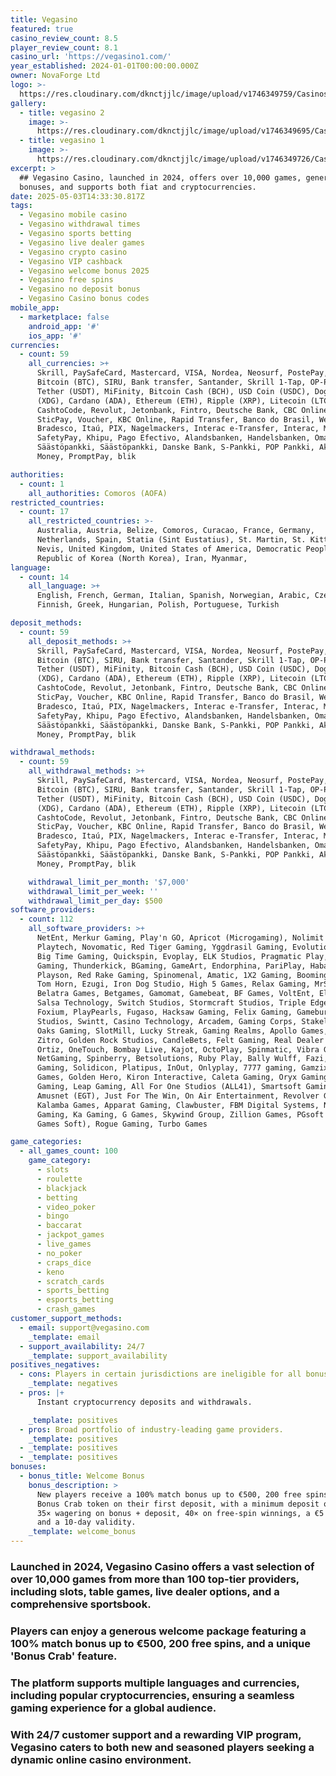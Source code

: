 ```yaml
---
title: Vegasino
featured: true
casino_review_count: 8.5
player_review_count: 8.1
casino_url: 'https://vegasino1.com/'
year_established: 2024-01-01T00:00:00.000Z
owner: NovaForge Ltd
logo: >-
  https://res.cloudinary.com/dknctjjlc/image/upload/v1746349759/Casinos/Vegasino/Screenshot_2025-05-04_at_12.09.06_dp0or5.png
gallery:
  - title: vegasino 2
    image: >-
      https://res.cloudinary.com/dknctjjlc/image/upload/v1746349695/Casinos/Vegasino/Screenshot_2025-05-04_at_12.07.39_y3xtdl.png
  - title: vegasino 1
    image: >-
      https://res.cloudinary.com/dknctjjlc/image/upload/v1746349726/Casinos/Vegasino/Screenshot_2025-05-04_at_12.07.51_ayhomj.png
excerpt: >
  ## Vegasino Casino, launched in 2024, offers over 10,000 games, generous
  bonuses, and supports both fiat and cryptocurrencies.
date: 2025-05-03T14:33:30.817Z
tags:
  - Vegasino mobile casino
  - Vegasino withdrawal times
  - Vegasino sports betting
  - Vegasino live dealer games
  - Vegasino crypto casino
  - Vegasino VIP cashback
  - Vegasino welcome bonus 2025
  - Vegasino free spins
  - Vegasino no deposit bonus
  - Vegasino Casino bonus codes
mobile_app:
  - marketplace: false
    android_app: '#'
    ios_app: '#'
currencies:
  - count: 59
    all_currencies: >+
      Skrill, PaySafeCard, Mastercard, VISA, Nordea, Neosurf, PostePay, Zimpler,
      Bitcoin (BTC), SIRU, Bank transfer, Santander, Skrill 1-Tap, OP-Pohjola,
      Tether (USDT), MiFinity, Bitcoin Cash (BCH), USD Coin (USDC), Dogecoin
      (XDG), Cardano (ADA), Ethereum (ETH), Ripple (XRP), Litecoin (LTC), UTORG,
      CashtoCode, Revolut, Jetonbank, Fintro, Deutsche Bank, CBC Online, Crelan,
      SticPay, Voucher, KBC Online, Rapid Transfer, Banco do Brasil, WebPay,
      Bradesco, Itaú, PIX, Nagelmackers, Interac e-Transfer, Interac, Mach,
      SafetyPay, Khipu, Pago Efectivo, Alandsbanken, Handelsbanken, Oma
      Säästöpankki, Säästöpankki, Danske Bank, S-Pankki, POP Pankki, Aktia, True
      Money, PromptPay, blik

authorities:
  - count: 1
    all_authorities: Comoros (AOFA)
restricted_countries:
  - count: 17
    all_restricted_countries: >-
      Australia, Austria, Belize, Comoros, Curacao, France, Germany,
      Netherlands, Spain, Statia (Sint Eustatius), St. Martin, St. Kitts &
      Nevis, United Kingdom, United States of America, Democratic People's
      Republic of Korea (North Korea), Iran, Myanmar,
language:
  - count: 14
    all_language: >+
      English, French, German, Italian, Spanish, Norwegian, Arabic, Czech,
      Finnish, Greek, Hungarian, Polish, Portuguese, Turkish

deposit_methods:
  - count: 59
    all_deposit_methods: >+
      Skrill, PaySafeCard, Mastercard, VISA, Nordea, Neosurf, PostePay, Zimpler,
      Bitcoin (BTC), SIRU, Bank transfer, Santander, Skrill 1-Tap, OP-Pohjola,
      Tether (USDT), MiFinity, Bitcoin Cash (BCH), USD Coin (USDC), Dogecoin
      (XDG), Cardano (ADA), Ethereum (ETH), Ripple (XRP), Litecoin (LTC), UTORG,
      CashtoCode, Revolut, Jetonbank, Fintro, Deutsche Bank, CBC Online, Crelan,
      SticPay, Voucher, KBC Online, Rapid Transfer, Banco do Brasil, WebPay,
      Bradesco, Itaú, PIX, Nagelmackers, Interac e-Transfer, Interac, Mach,
      SafetyPay, Khipu, Pago Efectivo, Alandsbanken, Handelsbanken, Oma
      Säästöpankki, Säästöpankki, Danske Bank, S-Pankki, POP Pankki, Aktia, True
      Money, PromptPay, blik

withdrawal_methods:
  - count: 59
    all_withdrawal_methods: >+
      Skrill, PaySafeCard, Mastercard, VISA, Nordea, Neosurf, PostePay, Zimpler,
      Bitcoin (BTC), SIRU, Bank transfer, Santander, Skrill 1-Tap, OP-Pohjola,
      Tether (USDT), MiFinity, Bitcoin Cash (BCH), USD Coin (USDC), Dogecoin
      (XDG), Cardano (ADA), Ethereum (ETH), Ripple (XRP), Litecoin (LTC), UTORG,
      CashtoCode, Revolut, Jetonbank, Fintro, Deutsche Bank, CBC Online, Crelan,
      SticPay, Voucher, KBC Online, Rapid Transfer, Banco do Brasil, WebPay,
      Bradesco, Itaú, PIX, Nagelmackers, Interac e-Transfer, Interac, Mach,
      SafetyPay, Khipu, Pago Efectivo, Alandsbanken, Handelsbanken, Oma
      Säästöpankki, Säästöpankki, Danske Bank, S-Pankki, POP Pankki, Aktia, True
      Money, PromptPay, blik

    withdrawal_limit_per_month: '$7,000'
    withdrawal_limit_per_week: ''
    withdrawal_limit_per_day: $500
software_providers:
  - count: 112
    all_software_providers: >+
      NetEnt, Merkur Gaming, Play'n GO, Apricot (Microgaming), Nolimit City,
      Playtech, Novomatic, Red Tiger Gaming, Yggdrasil Gaming, Evolution Gaming,
      Big Time Gaming, Quickspin, Evoplay, ELK Studios, Pragmatic Play, Betsoft
      Gaming, Thunderkick, BGaming, GameArt, Endorphina, PariPlay, Habanero,
      Playson, Red Rake Gaming, Spinomenal, Amatic, 1X2 Gaming, Booming Games,
      Tom Horn, Ezugi, Iron Dog Studio, High 5 Games, Relax Gaming, MrSlotty,
      Belatra Games, Betgames, Gamomat, Gamebeat, BF Games, VoltEnt, Ela Games,
      Salsa Technology, Switch Studios, Stormcraft Studios, Triple Edge Studios,
      Foxium, PlayPearls, Fugaso, Hacksaw Gaming, Felix Gaming, Gameburger
      Studios, Swintt, Casino Technology, Arcadem, Gaming Corps, Stakelogic, 3
      Oaks Gaming, SlotMill, Lucky Streak, Gaming Realms, Apollo Games, Spribe,
      Zitro, Golden Rock Studios, CandleBets, Felt Gaming, Real Dealer Studios,
      Ortiz, OneTouch, Bombay Live, Kajot, OctoPlay, Spinmatic, Vibra Gaming,
      NetGaming, Spinberry, Betsolutions, Ruby Play, Bally Wulff, Fazi, Amigo
      Gaming, Solidicon, Platipus, InOut, Onlyplay, 7777 gaming, Gamzix, Givme
      Games, Golden Hero, Kiron Interactive, Caleta Gaming, Oryx Gaming, Mascot
      Gaming, Leap Gaming, All For One Studios (ALL41), Smartsoft Gaming,
      Amusnet (EGT), Just For The Win, On Air Entertainment, Revolver Gaming,
      Kalamba Games, Apparat Gaming, Clawbuster, FBM Digital Systems, Nucleus
      Gaming, Ka Gaming, G Games, Skywind Group, Zillion Games, PGsoft (Pocket
      Games Soft), Rogue Gaming, Turbo Games

game_categories:
  - all_games_count: 100
    game_category:
      - slots
      - roulette
      - blackjack
      - betting
      - video_poker
      - bingo
      - baccarat
      - jackpot_games
      - live_games
      - no_poker
      - craps_dice
      - keno
      - scratch_cards
      - sports_betting
      - esports_betting
      - crash_games
customer_support_methods:
  - email: support@vegasino.com
    _template: email
  - support_availability: 24/7
    _template: support_availability
positives_negatives:
  - cons: Players in certain jurisdictions are ineligible for all bonus offers.
    _template: negatives
  - pros: |+
      Instant cryptocurrency deposits and withdrawals.

    _template: positives
  - pros: Broad portfolio of industry‑leading game providers.
    _template: positives
  - _template: positives
  - _template: positives
bonuses:
  - bonus_title: Welcome Bonus
    bonus_description: >
      New players receive a 100% match bonus up to €500, 200 free spins, and 1
      Bonus Crab token on their first deposit, with a minimum deposit of €20,
      35× wagering on bonus + deposit, 40× on free‑spin winnings, a €5 max bet,
      and a 10‑day validity.
    _template: welcome_bonus
---
```


### Launched in 2024, Vegasino Casino offers a vast selection of over 10,000 games from more than 100 top-tier providers, including slots, table games, live dealer options, and a comprehensive sportsbook. 

### Players can enjoy a generous welcome package featuring a 100% match bonus up to €500, 200 free spins, and a unique 'Bonus Crab' feature. 

### The platform supports multiple languages and currencies, including popular cryptocurrencies, ensuring a seamless gaming experience for a global audience. 

### With 24/7 customer support and a rewarding VIP program, Vegasino caters to both new and seasoned players seeking a dynamic online casino environment.
